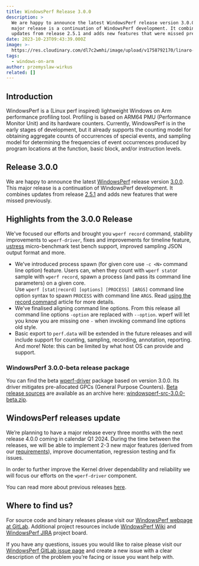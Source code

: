 ```yaml
---
title: WindowsPerf Release 3.0.0
description: >
  We are happy to announce the latest WindowsPerf release version 3.0.0. This
  major release is a continuation of WindowsPerf development. It combines
  updates from release 2.5.1 and adds new features that were missed previously.
date: 2023-10-23T09:43:39.000Z
image: >-
  https://res.cloudinary.com/dl7c2wmhi/image/upload/v1758792170/linaro-website/images/blog/istock-1220974008_sm
tags:
  - windows-on-arm
author: przemyslaw-wirkus
related: []
---
```


## Introduction

WindowsPerf is a (Linux perf inspired) lightweight Windows on Arm performance profiling tool. Profiling is based on ARM64 PMU (Performance Monitor Unit) and its hardware counters. Currently, WindowsPerf is in the early stages of development, but it already supports the counting model for obtaining aggregate counts of occurrences of special events, and sampling model for determining the frequencies of event occurrences produced by program locations at the function, basic block, and/or instruction levels.

## Release 3.0.0

We are happy to announce the latest [WindowsPerf](https://gitlab.com/Linaro/WindowsPerf/windowsperf) release version [3.0.0](https://gitlab.com/Linaro/WindowsPerf/windowsperf/-/releases/3.0.0). This major release is a continuation of WindowsPerf development. It combines updates from release [2.5.1](https://gitlab.com/Linaro/WindowsPerf/windowsperf/-/releases/2.5.1) and adds new features that were missed previously.

## Highlights from the 3.0.0 Release

We've focused our efforts and brought you `wperf record` command, stability improvements to `wperf-driver`, fixes and improvements for timeline feature, [ustress](https://gitlab.arm.com/telemetry-solution/telemetry-solution/-/tree/main/tools/ustress) micro-benchmark test bench support, improved sampling JSON output format and more.

* We've introduced process spawn (for given core use `-c <N>` command line option) feature. Users can, when they count with `wperf stat`or sample with `wperf record`, spawn a process (and pass its command line parameters) on a given core.\
  Use `wperf [stat|record] [options] [PROCESS] [ARGS]` command line option syntax to spawn `PROCESS` with command line `ARGS`. Read [using the record command](https://gitlab.com/Linaro/WindowsPerf/windowsperf/-/blob/main/wperf/README.md?ref_type=heads#using-the-record-command) article for more details.
* We've finalised aligning command line options. From this release all command line options `-option` are replaced with `--option`. wperf will let you know you are missing one `-` when invoking command line options old style.
* Basic export to `perf.data` will be extended in the future releases and will include support for counting, sampling, recording, annotation, reporting. And more! Note: this can be limited by what host OS can provide and support.

### WindowsPerf 3.0.0-beta release package

You can find the beta [wperf-driver](https://gitlab.com/api/v4/projects/40381146/packages/generic/windowsperf/3.0.0/windowsperf-bin-3.0.0-beta.zip) package based on version 3.0.0. Its driver mitigates pre-allocated GPCs (General Purpose Counters). [Beta release sources](https://gitlab.com/Linaro/WindowsPerf/windowsperf/-/tree/3.0.0-beta?ref_type=tags) are available as an archive here: [windowsperf-src-3.0.0-beta.zip](https://gitlab.com/api/v4/projects/40381146/packages/generic/windowsperf/3.0.0/windowsperf-src-3.0.0-beta.zip).

## WindowsPerf releases update

We’re planning to have a major release every three months with the next release 4.0.0 coming in calendar Q1 2024. During the time between the releases, we will be able to implement 2-3 new major features (derived from our [requirements](https://gitlab.com/Linaro/WindowsPerf/windowsperf/-/requirements_management/requirements)), improve documentation, regression testing and fix issues.

In order to further improve the Kernel driver dependability and reliability we will focus our efforts on the `wperf-driver` component.

You can read more about previous releases [here](https://www.linaro.org/blog/windowsperf-release-2-4-0-introduces-the-first-stable-version-of-sampling-model-support/).

## Where to find us?

For source code and binary releases please visit our [WindowsPerf webpage at GitLab](https://gitlab.com/Linaro/WindowsPerf/windowsperf). Additional project resources include [WindowsPerf Wiki](https://linaro.atlassian.net/wiki/spaces/WPERF/overview) and [WindowsPerf JIRA](https://linaro.atlassian.net/jira/software/c/projects/WPERF/boards/169) project board.

If you have any questions, issues you would like to raise please visit our [WindowsPerf GitLab issue page](https://gitlab.com/Linaro/WindowsPerf/windowsperf/-/issues) and create a new issue with a clear description of the problem you’re facing or issue you want help with.
